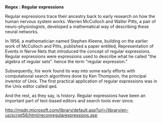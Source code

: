 ''' Regex '''
''' : '''
'''Regular expressions'''


Regular expressions trace their ancestry back to early research on how the human nervous system works. Warren McCulloch and Walter Pitts, a pair of neuro-physiologists, developed a mathematical way of describing these neural networks. 

In 1956, a mathematician named Stephen Kleene, building on the earlier work of McCulloch and Pitts, published a paper entitled, Representation of Events in Nerve Nets that introduced the concept of regular expressions. Regular expressions were expressions used to describe what he called "the algebra of regular sets". hence the term "regular expression." 

Subsequently, his work found its way into some early efforts with computational search algorithms done by Ken Thompson, the principal inventor of Unix. The first practical application of regular expressions was in the Unix editor called qed.

And the rest, as they say, is history. Regular expressions have been an important part of text-based editors and search tools ever since.

http://msdn.microsoft.com/library/default.asp?url=/library/en-us/script56/html/reconregularexpressions.asp

{{rfc}}